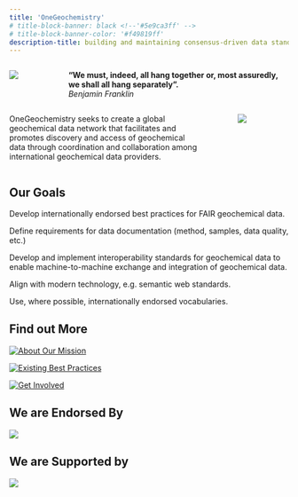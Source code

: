 ```yaml
---
title: 'OneGeochemistry'
# title-block-banner: black <!--'#5e9ca3ff' -->
# title-block-banner-color: '#f49819ff'
description-title: building and maintaining consensus-driven data standards for geochemistry
---
```


:::: {.columns}
::: {.column width="12%"}
![](images/benjamin-franklin.png)
:::
::: {.column width="2%"}
:::
::: {.column width="86%"}
**“We must, indeed, all hang together or, most assuredly, we shall all hang separately”.**\
*Benjamin Franklin*
:::
::::

<!-- > <font size="5">**“We must, indeed, all hang together or, most assuredly, we shall all hang separately”.**</font>\
> *Benjamin Franklin* -->

<!-- <font size="5">OneGeochemistry seeks to create a global geochemical data network that facilitates and promotes discovery and access of geochemical data through coordination and collaboration among international geochemical data providers.</font> -->

:::: {.columns}
::: {.column width="75%"}
OneGeochemistry seeks to create a global geochemical data network that facilitates and promotes discovery and access of geochemical data through coordination and collaboration among international geochemical data providers.
:::
::: {.column width="5%"}
:::
::: {.column width="20%"}
![](images/earth-rise.png)
:::
::::

## Our Goals
Develop internationally endorsed best practices for FAIR geochemical data.

Define requirements for data documentation (method, samples, data quality, etc.)

Develop and implement interoperability standards for geochemical data to enable machine-to-machine exchange and integration of geochemical data.

Align with modern technology, e.g. semantic web standards.

Use, where possible, internationally endorsed vocabularies.

## Find out More

::: {layout=[40,-10,40,-10,40]}

[![<font size="4"> About Our Mission </font>](images/1GC-codata.png)](our_mission.qmd)

[![<font size="4"> Existing Best Practices </font>](images/best-practice.png)](best_practices.qmd)

[![<font size="4"> Get Involved</font>](images/help2.jpg)](participate.qmd)
:::


## We are Endorsed By
![](images/endorsers.png)

## We are Supported by
![](images/supporters.png)